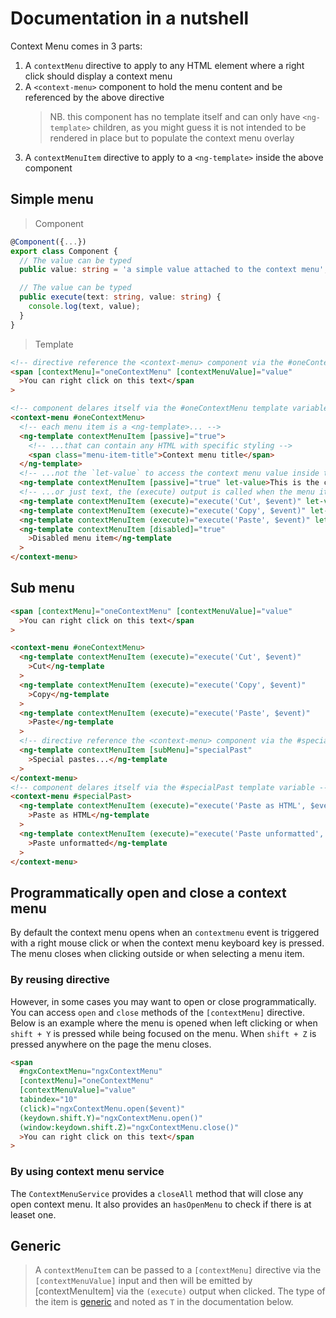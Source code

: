 
<Meta title="Context Menu/Documentation/In a nutshell" />

# Documentation in a nutshell

Context Menu comes in 3 parts:

1. A `contextMenu` directive to apply to any HTML element where a right click should display a context menu
2. A `<context-menu>` component to hold the menu content and be referenced by the above directive
   > NB. this component has no template itself and can only have `<ng-template>` children,
   > as you might guess it is not intended to be rendered in place but to populate the context menu overlay
3. A `contextMenuItem` directive to apply to a `<ng-template>` inside the above component

## Simple menu

> Component

```typescript
@Component({...})
export class Component {
  // The value can be typed
  public value: string = 'a simple value attached to the context menu';

  // The value can be typed
  public execute(text: string, value: string) {
    console.log(text, value);
  }
}
```

> Template

```html
<!-- directive reference the <context-menu> component via the #oneContextMenu template variable -->
<span [contextMenu]="oneContextMenu" [contextMenuValue]="value"
  >You can right click on this text</span
>

<!-- component delares itself via the #oneContextMenu template variable -->
<context-menu #oneContextMenu>
  <!-- each menu item is a <ng-template>... -->
  <ng-template contextMenuItem [passive]="true">
    <!-- ...that can contain any HTML with specific styling -->
    <span class="menu-item-title">Context menu title</span>
  </ng-template>
  <!-- ...not the `let-value` to access the context menu value inside the template -->
  <ng-template contextMenuItem [passive]="true" let-value>This is the context menu value "{{ value }}"</ng-template>
  <!-- ...or just text, the (execute) output is called when the menu item is clicked -->
  <ng-template contextMenuItem (execute)="execute('Cut', $event)" let-value>Cut {{ value }}</ng-template>
  <ng-template contextMenuItem (execute)="execute('Copy', $event)" let-value>Copy {{ value }}</ng-template>
  <ng-template contextMenuItem (execute)="execute('Paste', $event)" let-value>Paste {{ value }}</ng-template>
  <ng-template contextMenuItem [disabled]="true"
    >Disabled menu item</ng-template
  >
</context-menu>
```

## Sub menu

```html
<span [contextMenu]="oneContextMenu" [contextMenuValue]="value"
  >You can right click on this text</span
>

<context-menu #oneContextMenu>
  <ng-template contextMenuItem (execute)="execute('Cut', $event)"
    >Cut</ng-template
  >
  <ng-template contextMenuItem (execute)="execute('Copy', $event)"
    >Copy</ng-template
  >
  <ng-template contextMenuItem (execute)="execute('Paste', $event)"
    >Paste</ng-template
  >
  <!-- directive reference the <context-menu> component via the #specialPast template variable -->
  <ng-template contextMenuItem [subMenu]="specialPast"
    >Special pastes...</ng-template
  >
</context-menu>
<!-- component delares itself via the #specialPast template variable -->
<context-menu #specialPast>
  <ng-template contextMenuItem (execute)="execute('Paste as HTML', $event)"
    >Paste as HTML</ng-template
  >
  <ng-template contextMenuItem (execute)="execute('Paste unformatted', $event)"
    >Paste unformatted</ng-template
  >
</context-menu>
```

## Programmatically open and close a context menu

By default the context menu opens when an `contextmenu` event is triggered with a right mouse click or when the context menu keyboard key is pressed. The menu closes when clicking outside or when selecting a menu item.

### By reusing directive

However, in some cases you may want to open or close programmatically. You can access `open` and `close` methods of the `[contextMenu]` directive. Below is an example where the menu is opened when left clicking or when `shift + Y` is pressed while being focused on the menu. When `shift + Z` is pressed anywhere on the page the menu closes.

```html
<span
  #ngxContextMenu="ngxContextMenu"
  [contextMenu]="oneContextMenu"
  [contextMenuValue]="value"
  tabindex="10"
  (click)="ngxContextMenu.open($event)"
  (keydown.shift.Y)="ngxContextMenu.open()"
  (window:keydown.shift.Z)="ngxContextMenu.close()"
  >You can right click on this text</span
>
```

### By using context menu service

The `ContextMenuService` provides a `closeAll` method that will close any open context menu. It also provides an `hasOpenMenu` to check if there is at leaset one.

## Generic

> A `contextMenuItem` can be passed to a `[contextMenu]` directive via the `[contextMenuValue]` input and then will be emitted by [contextMenuItem] via the `(execute)` output when clicked.
> The type of the item is [generic](https://www.typescriptlang.org/docs/handbook/2/generics.html) and noted as `T` in the documentation below.
